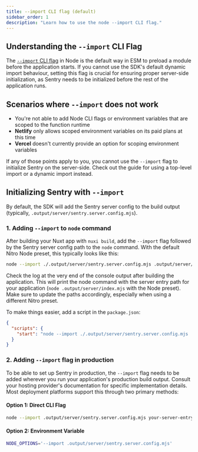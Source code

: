 ```yaml
---
title: --import CLI flag (default)
sidebar_order: 1
description: "Learn how to use the node --import CLI flag."
---
```


## Understanding the `--import` CLI Flag

The [`--import` CLI flag](https://nodejs.org/api/cli.html#--importmodule) in Node is the default way in ESM to preload a module before the application starts.
If you cannot use the SDK's <PlatformLink to="/install/dynamic-import/">default dynamic import behaviour</PlatformLink>, setting
this flag is crucial for ensuring proper server-side initialization, as Sentry needs to be initialized before the rest of the application runs.

## Scenarios where `--import` does not work

- You're not able to add Node CLI flags or environment variables that are scoped to the function runtime
- **Netlify** only allows scoped environment variables on its paid plans at this time
- **Vercel** doesn't currently provide an option for scoping environment variables

If any of those points apply to you, you cannot use the `--import` flag to initialize Sentry on the server-side.
Check out the guide for using <PlatformLink to="/install/top-level-import/">a top-level import</PlatformLink> or a <PlatformLink to="/install/dynamic-import/">dynamic import</PlatformLink> instead.

## Initializing Sentry with `--import`

By default, the SDK will add the Sentry server config to the build output (typically, `.output/server/sentry.server.config.mjs`).

### 1. Adding `--import` to `node` command

After building your Nuxt app with `nuxi build`, add the `--import` flag followed by the Sentry server config path to the `node` command.
With the default Nitro Node preset, this typically looks like this:

```bash
node --import ./.output/server/sentry.server.config.mjs .output/server/index.mjs
```

Check the log at the very end of the console output after building the application.
This will print the node command with the server entry path for your application (`node .output/server/index.mjs` with the Node preset).
Make sure to update the paths accordingly, especially when using a different Nitro preset.

To make things easier, add a script in the `package.json`:

```json {filename:package.json}
{
  "scripts": {
    "start": "node --import ./.output/server/sentry.server.config.mjs .output/server/index.mjs"
  }
}
```

### 2. Adding `--import` flag in production

To be able to set up Sentry in production, the `--import` flag needs to be added wherever you run your application's production build output.
Consult your hosting provider's documentation for specific implementation details.
Most deployment platforms support this through two primary methods:

#### Option 1: Direct CLI Flag
```bash
node --import .output/server/sentry.server.config.mjs your-server-entry.mjs
```

#### Option 2: Environment Variable
```bash
NODE_OPTIONS='--import .output/server/sentry.server.config.mjs'
```
